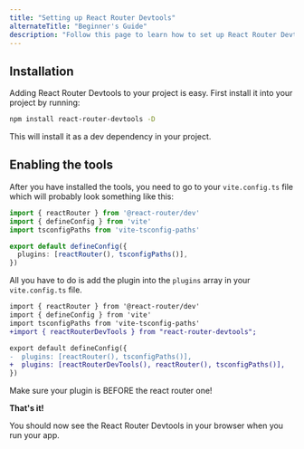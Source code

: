 ```yaml
---
title: "Setting up React Router Devtools"
alternateTitle: "Beginner's Guide"
description: "Follow this page to learn how to set up React Router Devtools in your React Router project."
---
```




## Installation
Adding React Router Devtools to your project is easy. First install it into your project by running:

```bash
npm install react-router-devtools -D
```

This will install it as a dev dependency in your project.

## Enabling the tools

After you have installed the tools, you need to go to your `vite.config.ts` file which will probably look something like this:

```ts
import { reactRouter } from '@react-router/dev'
import { defineConfig } from 'vite'
import tsconfigPaths from 'vite-tsconfig-paths'

export default defineConfig({
  plugins: [reactRouter(), tsconfigPaths()],
})

```

All you have to do is add the plugin into the `plugins` array in your `vite.config.ts` file.

```diff
import { reactRouter } from '@react-router/dev'
import { defineConfig } from 'vite'
import tsconfigPaths from 'vite-tsconfig-paths'
+import { reactRouterDevTools } from "react-router-devtools";

export default defineConfig({
-  plugins: [reactRouter(), tsconfigPaths()],
+  plugins: [reactRouterDevTools(), reactRouter(), tsconfigPaths()],
})

```
<Warn title="Warning">
Make sure your plugin is BEFORE the react router one!
</Warn>

**That's it!**

You should now see the React Router Devtools in your browser when you run your app.
